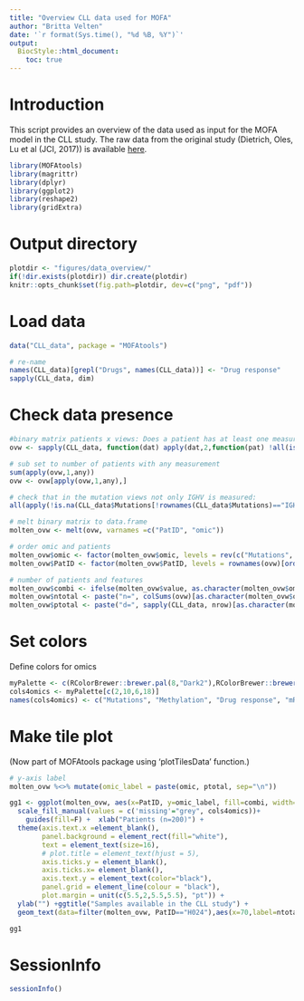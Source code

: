 ```yaml
---
title: "Overview CLL data used for MOFA"
author: "Britta Velten"
date: '`r format(Sys.time(), "%d %B, %Y")`'
output:
  BiocStyle::html_document:
    toc: true
---
```

# Introduction
This script provides an overview of the data used as input for the MOFA model in the CLL study. The raw data from the original study (Dietrich, Oles, Lu et al (JCI, 2017)) is available [here](http://pace.embl.de).

```r
library(MOFAtools)
library(magrittr)
library(dplyr)
library(ggplot2)
library(reshape2)
library(gridExtra)
```

# Output directory
```r
plotdir <- "figures/data_overview/"
if(!dir.exists(plotdir)) dir.create(plotdir)
knitr::opts_chunk$set(fig.path=plotdir, dev=c("png", "pdf"))
```

# Load data
```r
data("CLL_data", package = "MOFAtools")

# re-name
names(CLL_data)[grepl("Drugs", names(CLL_data))] <- "Drug response"
sapply(CLL_data, dim)
```

# Check data presence
```r
#binary matrix patients x views: Does a patient has at least one measurement in a given view?
ovw <- sapply(CLL_data, function(dat) apply(dat,2,function(pat) !all(is.na(pat))))

# sub set to number of patients with any measurement
sum(apply(ovw,1,any))
ovw <- ovw[apply(ovw,1,any),]

# check that in the mutation views not only IGHV is measured:
all(apply(!is.na(CLL_data$Mutations[!rownames(CLL_data$Mutations)=="IGHV",]),2,any) == ovw[,"Mutations"])

# melt binary matrix to data.frame
molten_ovw <- melt(ovw, varnames =c("PatID", "omic"))

# order omic and patients
molten_ovw$omic <- factor(molten_ovw$omic, levels = rev(c("Mutations", "Methylation", "Drug response", "mRNA")))
molten_ovw$PatID <- factor(molten_ovw$PatID, levels = rownames(ovw)[order(rowSums(ovw), decreasing = T)])

# number of patients and features
molten_ovw$combi <- ifelse(molten_ovw$value, as.character(molten_ovw$omic), "missing")
molten_ovw$ntotal <- paste("n=", colSums(ovw)[as.character(molten_ovw$omic) ], sep="")
molten_ovw$ptotal <- paste("d=", sapply(CLL_data, nrow)[as.character(molten_ovw$omic) ], sep="")

```

# Set colors
Define colors for omics

```r
myPalette <- c(RColorBrewer::brewer.pal(8,"Dark2"),RColorBrewer::brewer.pal(9,"Set1"), RColorBrewer::brewer.pal(3,"Greens")[3])
cols4omics <- myPalette[c(2,10,6,18)]
names(cols4omics) <- c("Mutations", "Methylation", "Drug response", "mRNA")
```


# Make tile plot
(Now part of MOFAtools package using 'plotTilesData' function.)
```r
# y-axis label
molten_ovw %<>% mutate(omic_label = paste(omic, ptotal, sep="\n"))

gg1 <- ggplot(molten_ovw, aes(x=PatID, y=omic_label, fill=combi, width=0.7, height=0.9), col="black")+geom_tile() +
  scale_fill_manual(values = c('missing'="grey", cols4omics))+
    guides(fill=F) +  xlab("Patients (n=200)") + 
  theme(axis.text.x =element_blank(),
        panel.background = element_rect(fill="white"),
        text = element_text(size=16),
        # plot.title = element_text(hjust = 5),
        axis.ticks.y = element_blank(),
        axis.ticks.x= element_blank(),
        axis.text.y = element_text(color="black"),
        panel.grid = element_line(colour = "black"),
        plot.margin = unit(c(5.5,2,5.5,5.5), "pt")) +
  ylab("") +ggtitle("Samples available in the CLL study") +
  geom_text(data=filter(molten_ovw, PatID=="H024"),aes(x=70,label=ntotal), size=6)

gg1
```

# SessionInfo
```r
sessionInfo()
```
